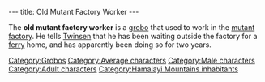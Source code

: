 ---
title: Old Mutant Factory Worker
---

{{Character|
Name=Old mutant factory worker|
Image=Old_mutant_factory_worker.JPG‎|
Race=[[Grobo]]|
Gender=Male|
Size=Medium|
Age=Adult}}

The '''old mutant factory worker''' is a [[grobo]] that used to work in the [[mutant factory]]. He tells [[Twinsen]] that he has been waiting outside the factory for a [[ferry]] home, and has apparently been doing so for two years.

[[Category:Grobos]]
[[Category:Average characters]]
[[Category:Male characters]]
[[Category:Adult characters]]
[[Category:Hamalayi Mountains inhabitants]]